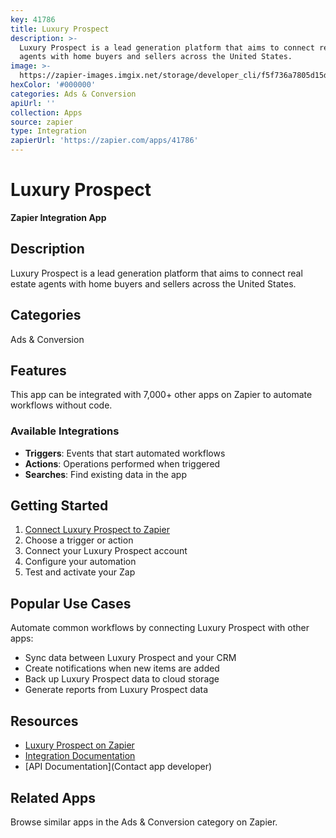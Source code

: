 ```yaml
---
key: 41786
title: Luxury Prospect
description: >-
  Luxury Prospect is a lead generation platform that aims to connect real estate
  agents with home buyers and sellers across the United States.
image: >-
  https://zapier-images.imgix.net/storage/developer_cli/f5f736a7805d15d22de1018200627657.png?auto=format%2Ccompress&ixlib=python-3.0.0&q=50
hexColor: '#000000'
categories: Ads & Conversion
apiUrl: ''
collection: Apps
source: zapier
type: Integration
zapierUrl: 'https://zapier.com/apps/41786'
---
```

# Luxury Prospect

**Zapier Integration App**

## Description

Luxury Prospect is a lead generation platform that aims to connect real estate agents with home buyers and sellers across the United States.

## Categories

Ads & Conversion

## Features

This app can be integrated with 7,000+ other apps on Zapier to automate workflows without code.

### Available Integrations

- **Triggers**: Events that start automated workflows
- **Actions**: Operations performed when triggered
- **Searches**: Find existing data in the app

## Getting Started

1. [Connect Luxury Prospect to Zapier](https://zapier.com/apps/41786)
2. Choose a trigger or action
3. Connect your Luxury Prospect account
4. Configure your automation
5. Test and activate your Zap

## Popular Use Cases

Automate common workflows by connecting Luxury Prospect with other apps:

- Sync data between Luxury Prospect and your CRM
- Create notifications when new items are added
- Back up Luxury Prospect data to cloud storage
- Generate reports from Luxury Prospect data

## Resources

- [Luxury Prospect on Zapier](https://zapier.com/apps/41786)
- [Integration Documentation](https://zapier.com/apps/41786/integrations)
- [API Documentation](Contact app developer)

## Related Apps

Browse similar apps in the Ads & Conversion category on Zapier.
